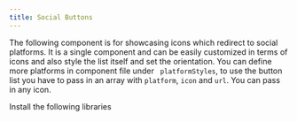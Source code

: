 ```yaml
---
title: Social Buttons
---
```


The following component is for showcasing icons which redirect to social platforms. It is a single component and can be easily customized in terms of icons and also style the list itself and set the orientation. You can define more platforms in component file under ` platformStyles`, to use the button list you have to pass in an array with `platform`, `icon` and `url`. You can pass in any icon. 




<Tabs>
  <TabItem label="Libraries Installation">
    Install the following libraries
    <Code code={`npm install react-icons`} lang="shell" />
  </TabItem>
  <TabItem label="Usage"><Code code={socialbuttonsApp} lang="jsx" title="App.jsx" /></TabItem>
  <TabItem label="Component"><Code code={socialbuttons} lang="jsx" title="socialbuttons.jsx" /></TabItem>
</Tabs>